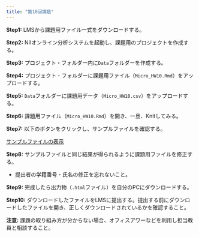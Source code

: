 ```yaml
---
title: "第10回課題"
---
```


**Step1:** LMSから課題用ファイル一式をダウンロードする。

**Step2:** NIIオンライン分析システムを起動し、課題用のプロジェクトを作成する。

**Step3:** プロジェクト・フォルダー内に`Data`フォルダーを作成する。

**Step4:** プロジェクト・フォルダーに課題用ファイル（`Micro_HW10.Rmd`）をアップロードする。

**Step5:** `Data`フォルダーに課題用データ（`Micro_HW10.csv`）をアップロードする。

**Step6:** 課題用ファイル（`Micro_HW10.Rmd`）を開き、一旦、Knitしてみる。

**Step7:** 以下のボタンをクリックし、サンプルファイルを確認する。

<a href="Data/MicroAnalysis_HW10.html" class="btn btn-primary btn-sm" target="_blank" role="button"><i class="bi bi-window"></i> サンプルファイルの表示</a>

**Step8:** サンプルファイルと同じ結果が得られるように課題用ファイルを修正する。

* 提出者の学籍番号・氏名の修正を忘れないこと。

**Step9:** 完成したら出力物（`.html`ファイル）を自分のPCにダウンロードする。

**Step10:** ダウンロードしたファイルをLMSに提出する。提出する前にダウンロードしたファイルを開き、正しくダウンロードされているかを確認すること。

**注意:** 課題の取り組み方が分からない場合、オフィスアワーなどを利用し担当教員と相談すること。